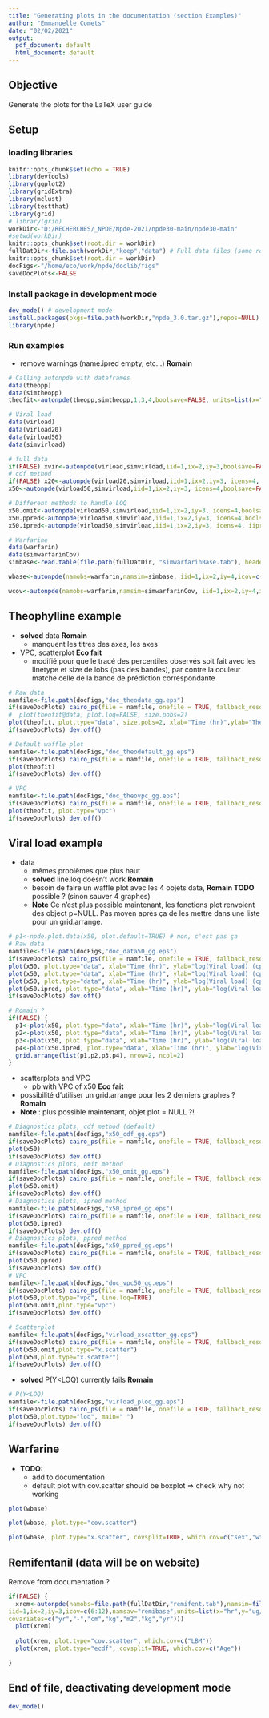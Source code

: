 ---
title: "Generating plots in the documentation (section Examples)"
author: "Emmanuelle Comets"
date: "02/02/2021"
output:
  pdf_document: default
  html_document: default
---


## Objective

Generate the plots for the LaTeX user guide

## Setup

### loading libraries

```{r setup, include=FALSE}
knitr::opts_chunk$set(echo = TRUE)
library(devtools)
library(ggplot2)
library(gridExtra)
library(mclust)
library(testthat)
library(grid)
# library(grid)
workDir<-"D:/RECHERCHES/_NPDE/Npde-2021/npde30-main/npde30-main"
#setwd(workDir)
knitr::opts_chunk$set(root.dir = workDir)
fullDatDir<-file.path(workDir,"keep","data") # Full data files (some removed from package to decrease size on CRAN)
knitr::opts_chunk$set(root.dir = workDir)
docFigs<-"/home/eco/work/npde/doclib/figs"
saveDocPlots<-FALSE
```

### Install package in development mode
  
```{r devModeInstall}
dev_mode() # development mode
install.packages(pkgs=file.path(workDir,"npde_3.0.tar.gz"),repos=NULL)
library(npde)
```

### Run examples

- remove warnings (name.ipred empty, etc...)  **Romain**

```{r theoRun, echo=FALSE}
# Calling autonpde with dataframes
data(theopp)
data(simtheopp)
theofit<-autonpde(theopp,simtheopp,1,3,4,boolsave=FALSE, units=list(x="hr",y="mg/L"))

# Viral load
data(virload)
data(virload20)
data(virload50)
data(simvirload)

# full data
if(FALSE) xvir<-autonpde(virload,simvirload,iid=1,ix=2,iy=3,boolsave=FALSE, units=list(x="hr", y="cp/mL, log 10 base"))
# cdf method
if(FALSE) x20<-autonpde(virload20,simvirload,iid=1,ix=2,iy=3, icens=4, boolsave=FALSE, units=list(x="hr", y="cp/mL, log 10 base"))
x50<-autonpde(virload50,simvirload,iid=1,ix=2,iy=3, icens=4,boolsave=FALSE, units=list(x="hr", y="cp/mL, log 10 base"))

# Different methods to handle LOQ
x50.omit<-autonpde(virload50,simvirload,iid=1,ix=2,iy=3, icens=4,boolsave=FALSE, cens.method="omit", units=list(x="hr", y="cp/mL, log 10 base"))
x50.ppred<-autonpde(virload50,simvirload,iid=1,ix=2,iy=3, icens=4,boolsave=FALSE, cens.method="ppred", units=list(x="hr", y="cp/mL, log 10 base"))
x50.ipred<-autonpde(virload50,simvirload,iid=1,ix=2,iy=3, icens=4, iipred=5, boolsave=FALSE, cens.method="ipred", units=list(x="hr", y="cp/mL, log 10 base"))

# Warfarine
data(warfarin)
data(simwarfarinCov)
simbase<-read.table(file.path(fullDatDir, "simwarfarinBase.tab"), header=TRUE)

wbase<-autonpde(namobs=warfarin,namsim=simbase, iid=1,ix=2,iy=4,icov=c(3,6:8),namsav="warfBase", units=list(x="hr",y="ug/L", covariates=c("mg","kg","-","yr")))

wcov<-autonpde(namobs=warfarin,namsim=simwarfarinCov, iid=1,ix=2,iy=4,icov=c(3,6:8),namsav="warfCov", units=list(x="hr",y="ug/L", covariates=c("mg","kg","-","yr")))

```

## Theophylline example

- **solved** data  **Romain**
  - manquent les titres des axes, les axes
- VPC, scatterplot  **Eco fait**
  - modifié pour que le tracé des percentiles observés soit fait avec les linetype et size de lobs (pas des bandes), par contre la couleur matche celle de la bande de prédiction correspondante

```{r docTheo, echo=FALSE}

# Raw data
namfile<-file.path(docFigs,"doc_theodata_gg.eps")
if(saveDocPlots) cairo_ps(file = namfile, onefile = TRUE, fallback_resolution = 600, height=8.27, width=11.69)
#  plot(theofit@data, plot.loq=FALSE, size.pobs=2)
plot(theofit, plot.type="data", size.pobs=2, xlab="Time (hr)",ylab="Theophylline concentrations (mg/L)")
if(saveDocPlots) dev.off()

# Default waffle plot
namfile<-file.path(docFigs,"doc_theodefault_gg.eps")
if(saveDocPlots) cairo_ps(file = namfile, onefile = TRUE, fallback_resolution = 600, height=8.27, width=11.69)
plot(theofit)
if(saveDocPlots) dev.off()

# VPC
namfile<-file.path(docFigs,"doc_theovpc_gg.eps")
if(saveDocPlots) cairo_ps(file = namfile, onefile = TRUE, fallback_resolution = 600, height=8.27, width=11.69)
plot(theofit, plot.type="vpc")
if(saveDocPlots) dev.off()

```

## Viral load example

- data
  - mêmes problèmes que plus haut
  - **solved** line.loq doesn't work  **Romain**
  - besoin de faire un waffle plot avec les 4 objets data, **Romain TODO** possible ? (sinon sauver 4 graphes)
  - **Note** Ce n'est plus possible maintenant, les fonctions plot renvoient des object p=NULL. Pas moyen après ça
  de les mettre dans une liste pour un grid.arrange. 

```{r docVirloadData, echo=FALSE}
# p1<-npde.plot.data(x50, plot.default=TRUE) # non, c'est pas ça
# Raw data
namfile<-file.path(docFigs,"doc_data50_gg.eps")
if(saveDocPlots) cairo_ps(file = namfile, onefile = TRUE, fallback_resolution = 600, height=8.27, width=11.69)
plot(x50, plot.type="data", xlab="Time (hr)", ylab="log(Viral load) (cp/mL)", line.loq=TRUE, ylim=c(0,6.5))
plot(x50, plot.type="data", xlab="Time (hr)", ylab="log(Viral load) (cp/mL)", plot.loq=FALSE, line.loq=TRUE, ylim=c(0,6.5))
plot(x50, plot.type="data", xlab="Time (hr)", ylab="log(Viral load) (cp/mL)", impute.loq=FALSE, line.loq=TRUE, ylim=c(0,6.5))
plot(x50.ipred, plot.type="data", xlab="Time (hr)", ylab="log(Viral load) (cp/mL)", line.loq=TRUE, ylim=c(0,6.5))
if(saveDocPlots) dev.off()

# Romain ?
if(FALSE) {
  p1<-plot(x50, plot.type="data", xlab="Time (hr)", ylab="log(Viral load) (cp/mL)")
  p2<-plot(x50, plot.type="data", xlab="Time (hr)", ylab="log(Viral load) (cp/mL)", plot.loq=FALSE)
  p3<-plot(x50, plot.type="data", xlab="Time (hr)", ylab="log(Viral load) (cp/mL)", impute.loq=FALSE)
  p4<-plot(x50.ipred, plot.type="data", xlab="Time (hr)", ylab="log(Viral load) (cp/mL)")
  grid.arrange(list(p1,p2,p3,p4), nrow=2, ncol=2)
}

```

- scatterplots and VPC
  - pb with VPC of x50  **Eco fait**
- possibilité d'utiliser un grid.arrange pour les 2 derniers graphes  ?  **Romain**
- **Note** : plus possible maintenant, objet plot = NULL ?!
  
```{r docVirload, echo=FALSE}
# Diagnostics plots, cdf method (default)
namfile<-file.path(docFigs,"x50_cdf_gg.eps")
if(saveDocPlots) cairo_ps(file = namfile, onefile = TRUE, fallback_resolution = 600, height=8.27, width=11.69)
plot(x50)
if(saveDocPlots) dev.off()
# Diagnostics plots, omit method
namfile<-file.path(docFigs,"x50_omit_gg.eps")
if(saveDocPlots) cairo_ps(file = namfile, onefile = TRUE, fallback_resolution = 600, height=8.27, width=11.69)
plot(x50.omit)
if(saveDocPlots) dev.off()
# Diagnostics plots, ipred method
namfile<-file.path(docFigs,"x50_ipred_gg.eps")
if(saveDocPlots) cairo_ps(file = namfile, onefile = TRUE, fallback_resolution = 600, height=8.27, width=11.69)
plot(x50.ipred)
if(saveDocPlots) dev.off()
# Diagnostics plots, ppred method
namfile<-file.path(docFigs,"x50_ppred_gg.eps")
if(saveDocPlots) cairo_ps(file = namfile, onefile = TRUE, fallback_resolution = 600, height=8.27, width=11.69)
plot(x50.ppred)
if(saveDocPlots) dev.off()
# VPC
namfile<-file.path(docFigs,"doc_vpc50_gg.eps")
if(saveDocPlots) cairo_ps(file = namfile, onefile = TRUE, fallback_resolution = 600, height=8.27, width=11.69)
plot(x50,plot.type="vpc", line.loq=TRUE)
plot(x50.omit,plot.type="vpc")
if(saveDocPlots) dev.off()

# Scatterplot
namfile<-file.path(docFigs,"virload_xscatter_gg.eps")
if(saveDocPlots) cairo_ps(file = namfile, onefile = TRUE, fallback_resolution = 600, height=8.27, width=11.69)
plot(x50.omit,plot.type="x.scatter")
plot(x50,plot.type="x.scatter")
if(saveDocPlots) dev.off()

```

- **solved** P(Y<LOQ) currently fails **Romain**

```{r docVirloadLOQ, echo=FALSE}

# P(Y<LOQ)
namfile<-file.path(docFigs,"virload_ploq_gg.eps")
if(saveDocPlots) cairo_ps(file = namfile, onefile = TRUE, fallback_resolution = 600, height=8.27, width=11.69)
plot(x50,plot.type="loq", main=" ")
if(saveDocPlots) dev.off()
```

## Warfarine


- **TODO:**
  - add to documentation
  - default plot with cov.scatter should be boxplot => check why not working

```{r docVirWarf, echo=FALSE}

plot(wbase)

plot(wbase, plot.type="cov.scatter")

plot(wbase, plot.type="x.scatter", covsplit=TRUE, which.cov=c("sex","wt"))

```

## Remifentanil (data will be on website)

Remove from documentation ?


```{r docRemifentanil, echo=FALSE}
if(FALSE) {
  xrem<-autonpde(namobs=file.path(fullDatDir,"remifent.tab"),namsim=file.path(fullDatDir,"simremifent_base.tab"),
iid=1,ix=2,iy=3,icov=c(6:12),namsav="remibase",units=list(x="hr",y="ug/L",
covariates=c("yr","-","cm","kg","m2","kg","yr")))
  plot(xrem)
  
  plot(xrem, plot.type="cov.scatter", which.cov=c("LBM"))
  plot(xrem, plot.type="ecdf", covsplit=TRUE, which.cov=c("Age"))

}
```

## End of file, deactivating development mode

```{r deactivateDevMode, echo=FALSE, hide=T}
dev_mode()
```
